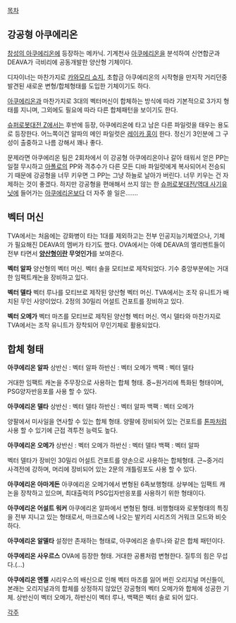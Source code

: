 {{{+1 強攻型 アクエリオン / Aquarion Assult-Type}}}

[[목차]]

== 강공형 아쿠에리온 ==
[[창성의 아쿠에리온]]에 등장하는 메카닉. 기계천사 [[아쿠에리온]]을 분석하여 신연합군과 DEAVA가 극비리에 공동개발한 양산형 기체이다.

디자이너는 마찬가지로 [[카와모리 쇼지]], 초합금 아쿠에리온의 시작형을 만지작 거리던중 발견된 새로운 변형/합체형태를 도입한 기체이기도 하다. 

[[아쿠에리온]]과 마찬가지로 3대의 벡터머신이 합체하는 방식에 따라 기본적으로 3가지 형태를 지니며, 그외에도 필요에 따라 다른 합체패턴을 보이기도 한다.

[[슈퍼로봇대전 Z]]에서는 후반에 등장, 아쿠에리온에 타고 남은 다른 파일럿을 태우는 용도로 등장한다. 어느쪽이건 알파의 메인 파일럿은 [[레이카 홍]]이 한다. 정신기 3인분에 그 구성이 출중하고 나름 강해서 꽤나 좋다.

문제라면 아쿠에리온 팀은 2회차에서 이 강공형 아쿠에리온이나 갈아 태워서 얻은 PP는 일절 무시하고 [[아폴로]]의 PP와 격추수가 다른 모든 디바 파일럿에게 복사되어서 전승되기 때문에 강공형을 너무 키우면 그 PP는 그냥 하늘로 날아가 버린다. 너무 키우는 건 자제하는 것이 좋겠다. 하지만 강공형을 편애해서 쓰지 않는 한 [[슈퍼로봇대전/역대 사기유닛]]에 들어가는 [[아쿠에리온]]보다 더 자주 쓸 일은…….

== 벡터 머신 ==
TVA에서는 처음에는 강화병이 타는 1대를 제외하고는 전부 인공지능기체였으나, 기체가 필요해진 DEAVA의 멤버가 타기도 했다. OVA에서는 아예 DEAVA의 엘리멘트들이 전부 타면서 '''[[양산형]]이란 무엇인가'''를 보여준다.

'''벡터 알파'''
양산형의 벡터 머신. 벡터 솔을 모티브로 제작되었다. 기수 중앙부분에는 거대한 임팩트캐논을 장비하고 있다.

'''벡터 델타'''
벡터 루나를 모티브로 제작된 양산형 벡터 머신. TVA에서는 조작 유니트가 배치된 무인 사양이었다. 2정의 30밀리 어설트 건포트를 장비하고 있다.

'''벡터 오메가'''
벡터 마즈를 모티브로 제작된 양산형 벡터 머신. 역시 델타와 마찬가지로 TVA에서는 조작 유니트가 장착되어 무인기체로 활용되었다.

== 합체 형태 ==
'''아쿠에리온 알파'''
상반신 : 벡터 알파
하반신 : 벡터 오메가
백팩 : 벡터 델타

거대한 임팩트 캐논을 주무장으로 사용하는 합체 형태. 중~원거리에 특화된 형태이며, PSG양자반응포를 사용 할 수 있다.

'''아쿠에리온 델타'''
상반신 : 벡터 델타
하반신 : 벡터 알파
백팩 : 벡터 오메가

양팔에서 미사일을 연사할 수 있는 합체 형태. 양팔에 장비되어 있는 건포트를 [[톤파]]처럼 사용 할 수 있기에 근접 격투전 능력도 높다.

'''아쿠에리온 오메가'''
상반신 : 벡터 오메가
하반신 : 벡터 델타
백팩 : 벡터 알파

벡터 델타가 장비인 30밀리 어설트 건포트를 양손으로 사용하는 합체형태. 근~중거리 사격전에 강하며, 머리에 장비되어 있는 2문의 개틀링포도 사용 할 수 있다.

'''아쿠에리온 아마게돈'''
아쿠에리온 오메가에서 변형된 6족보행형태. 상부에는 임팩트 캐논을 장착하고 있으며, 최대출력의 PSG입자반응포를 사용하기 위한 형태이다.

'''아쿠에리온 어설트 워커'''
아쿠에리온 알파에서 변형된 형태. 비행형태와 로봇형태의 특징을 전부 지니고 있는 형태로서, 마크로스에 나오는 발키리 시리즈의 거워크 모드와 비슷하다.

'''아쿠에리온 알델타'''
설정만 존재하는 형태로, 아쿠에리온 솔루나와 같은 합체 패턴이다.

'''아쿠에리온 사우르스'''
OVA에 등장한 형태. 거대한 공룡처럼 변형한다. 질투의 힘은 무섭다.(…)

'''아쿠에리온 엔젤'''
시리우스의 배신으로 인해 벡터 마즈를 잃어 버린 오리지널 머신들이, 본래는 오리지널과의 합체를 상정하지 않았던 강공형의 벡터 오메가와 합체에 성공한 기체. 상반신이 벡터 오메가, 하반신이 벡터 루나, 백팩은 벡터 솔로 되어 있다.

[[각주]]
